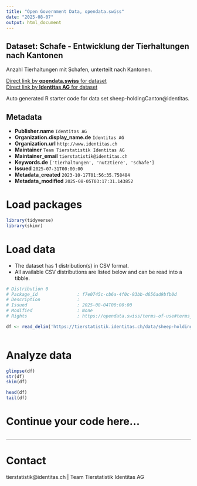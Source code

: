 ```yaml
---
title: "Open Government Data, opendata.swiss"
date: "2025-08-07"
output: html_document
---
```


## Dataset: Schafe - Entwicklung der Tierhaltungen nach Kantonen

Anzahl Tierhaltungen mit Schafen, unterteilt nach Kantonen. 

[Direct link by **opendata.swiss** for dataset](https://opendata.swiss/de/dataset/schafe-entwicklung-der-tierhaltungen-nach-kantonen)<br>
[Direct link by **Identitas AG** for dataset](https://tierstatistik.identitas.ch/)

Auto generated R starter code for data set sheep-holdingCanton@identitas.

## Metadata

- **Publisher.name** `Identitas AG`
- **Organization.display_name.de** `Identitas AG`
- **Organization.url** `http://www.identitas.ch`
- **Maintainer** `Team Tierstatistik Identitas AG`
- **Maintainer_email** `tierstatistik@identitas.ch`
- **Keywords.de** `['tierhaltungen', 'nutztiere', 'schafe']`
- **Issued** `2025-07-31T00:00:00`
- **Metadata_created** `2023-10-17T01:56:35.758484`
- **Metadata_modified** `2025-08-05T03:17:31.143852`


# Load packages

```r

library(tidyverse)
library(skimr)

```

# Load data

-   The dataset has 1 distribution(s) in CSV format.
-   All available CSV distributions are listed below and can be read into a tibble.

```r

# Distribution 0
# Package_id               : f7e0745c-cb6a-4f0c-93bb-d656ad9bfb0d
# Description              : 
# Issued                   : 2025-08-04T00:00:00
# Modified                 : None
# Rights                   : https://opendata.swiss/terms-of-use#terms_by

df <- read_delim('https://tierstatistik.identitas.ch/data/sheep-holdingCanton.csv')



```

# Analyze data

```r

glimpse(df)
str(df)
skim(df)

head(df)
tail(df)

```

# Continue your code here...

```r

```

------------------------------------------------------------------------

# Contact

tierstatistik@identitas.ch | Team Tierstatistik Identitas AG
